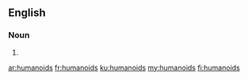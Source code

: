 ==English==

===Noun===
{{head|en|plural}}

# {{plural of|humanoid|lang=en}}

[[ar:humanoids]]
[[fr:humanoids]]
[[ku:humanoids]]
[[my:humanoids]]
[[fi:humanoids]]